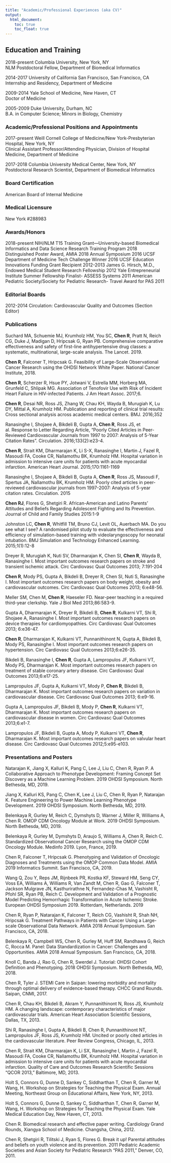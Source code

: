 ```yaml
---
title: "Academic/Professional Experiences (aka CV)"
output: 
  html_document:
    toc: true
    toc_float: true
---
```


## Education and Training
2018-present	Columbia University, New York, NY  
NLM Postdoctoral Fellow, Department of Biomedical Informatics

2014-2017	University of California San Francisco, San Francisco, CA  
Internship and Residency, Department of Medicine

2009-2014	Yale School of Medicine, New Haven, CT  
Doctor of Medicine

2005-2009	Duke University, Durham, NC  
B.A. in Computer Science; Minors in Biology, Chemistry

### Academic/Professional Positions and Appointments
2017-present	Weill Cornell College of Medicine/New York-Presbyterian Hospital, New York, NY  
Clinical Assistant Professor/Attending Physician, Division of Hospital Medicine, Department of Medicine

2017-2018	Columbia University Medical Center, New York, NY  
Postdoctoral Research Scientist, Department of Biomedical Informatics

### Board Certification
American Board of  Internal Medicine

### Medical Licensure
New York #288983

### Awards/Honors
2018-present	NIH/NLM T15 Training Grant—University-based Biomedical Informatics and Data Science Research Training Program
2018	Distinguished Poster Award, AMIA 2018 Annual Symposium
2016		UCSF Department of Medicine Tech Challenge Winner
2016		UCSF Education Innovations Funding Grant Recipient
2012-2013	James G. Hirsch, M.D., Endowed Medical Student Research Fellowship
2012		Yale Entrepreneurial Institute Summer Fellowship Finalist- ASSESS Systems
2011	American Pediatric Society/Society for Pediatric Research- Travel Award for PAS 2011

### Editorial Boards
2012-2014	Circulation: Cardiovascular Quality and Outcomes (Section Editor)

### Publications
Suchard MA, Schuemie MJ, Krumholz HM, You SC, **Chen R**, Pratt N, Reich CG, Duke J, Madigan D, Hripcsak G, Ryan PB. Comprehensive comparative effectiveness and safety of first-line antihypertensive drug classes: a systematic, multinational, large-scale analysis. The Lancet. 2019.

**Chen R**, Falconer T, Hripcsak G. Feasibility of Large-Scale Observational Cancer Research using the OHDSI Network White Paper. National Cancer Institute, 2018. 

**Chen R**, Scherzer R, Hsue PY, Jotwani V, Estrella MM, Horberg MA, Grunfeld C, Shlipak MG. Association of Tenofovir Use with Risk of Incident Heart Failure in HIV-infected Patients. J Am Heart Assoc. 2017;6.

**Chen R**, Desai NR, Ross JS, Zhang W, Chau KH, Wayda B, Murugiah K, Lu DY, Mittal A, Krumholz HM. Publication and reporting of clinical trial results: Cross sectional analysis across academic medical centers. BMJ. 2016;352

Ranasinghe I, Shojaee A, Bikdeli B, Gupta A, **Chen R**, Ross JS, et al. Response to Letter Regarding Article, "Poorly Cited Articles in Peer-Reviewed Cardiovascular Journals from 1997 to 2007: Analysis of 5-Year Citation Rates". Circulation. 2016;133(2):e23-4.

**Chen R**, Strait KM, Dharmarajan K, Li S-X, Ranasinghe I, Martin J, Fazel R, Masoudi FA, Cooke CR, Nallamothu BK, Krumholz HM. Hospital variation in admission to intensive care units for patients with acute myocardial infarction. American Heart Journal. 2015;170:1161-1169

Ranasinghe I, Shojaee A, Bikdeli B, Gupta A, **Chen R**, Ross JS, Masoudi F, Spertus JA, Nallamothu BK, Krumholz HM. Poorly cited articles in peer-reviewed cardiovascular journals from 1997-2007: Analysis of 5-year citation rates. Circulation. 2015

**Chen RJ**, Flores G, Shetgiri R. African-American and Latino Parents’ Attitudes and Beliefs Regarding Adolescent Fighting and Its Prevention. Journal of Child and Family Studies 2015:1-9

Johnston LC, **Chen R**, Whitfill TM, Bruno CJ, Levit OL, Auerbach MA. Do you see what I see? A randomised pilot study to evaluate the effectiveness and efficiency of simulation-based training with videolaryngoscopy for neonatal intubation. BMJ Simulation and Technology Enhanced Learning. 2015;1(1):12-8

Dreyer R, Murugiah K, Nuti SV, Dharmarajan K, Chen SI, **Chen R**, Wayda B, Ranasinghe I. Most important outcomes research papers on stroke and transient ischemic attack. Circ Cardiovasc Qual Outcomes 2013; 7:191-204

**Chen R**, Mody PS, Gupta A, Bikdeli B, Dreyer R, Chen SI, Nuti S, Ranasinghe I. Most important outcomes research papers on body weight, obesity and cardiovascular outcomes. Circ Cardiovasc Qual Outcomes 2013; 6:e48-56.

Meller SM, Chen M, **Chen R**, Haeseler FD. Near-peer teaching in a required third-year clerkship. Yale J Biol Med 2013;86:583-9. 

Gupta A, Dharmarajan K, Dreyer R, Bikdeli B, **Chen R**, Kulkarni VT, Shi R, Shojaee A, Ranasinghe I. Most important outcomes research papers on device therapies for cardiomyopathies. Circ Cardiovasc Qual Outcomes 2013; 6:e36-47. 

**Chen R**, Dharmarajan K, Kulkarni VT, Punnanithinont N, Gupta A, Bikdeli B, Mody PS, Ranasinghe I. Most important outcomes research papers on hypertension. Circ Cardiovasc Qual Outcomes 2013;6:e26-35.

Bikdeli B, Ranasinghe I, **Chen R**, Gupta A, Lampropulos JF, Kulkarni VT, Mody PS, Dharmarajan K. Most important outcomes research papers on treatment of stable coronary artery disease. Circ Cardiovasc Qual Outcomes 2013;6:e17-25.

Lampropulos JF, Gupta A, Kulkarni VT, Mody P, **Chen R**, Bikdeli B, Dharmarajan K. Most important outcomes research papers on variation in cardiovascular disease. Circ Cardiovasc Qual Outcomes 2013; 6:e9-16.

Gupta A, Lampropulos JF, Bikdeli B, Mody P, **Chen R**, Kulkarni VT, Dharmarajan K. Most important outcomes research papers on cardiovascular disease in women. Circ Cardiovasc Qual Outcomes 2013;6:e1-7.

Lampropulos JF, Bikdeli B, Gupta A, Mody P, Kulkarni VT, **Chen R**, Dharmarajan K. Most important outcomes research papers on valvular heart disease. Circ Cardiovasc Qual Outcomes 2012;5:e95-e103.

### Presentations and Posters
Natarajan K, Jiang X, Kalluri K, Pang C, Lee J, Liu C, Chen R, Ryan P. A Collaborative Approach to Phenotype Development: Framing Concept Set Discovery as a Machine Learning Problem. 2019 OHDSI Symposium. North Bethesda, MD, 2019.

Jiang X, Kalluri KS, Pang C, Chen K, Lee J, Liu C, Chen R, Ryan P, Natarajan K. Feature Engineering to Power Machine Learning Phenotype Development. 2019 OHDSI Symposium. North Bethesda, MD, 2019.

Belenkaya R, Gurley M, Reich C, Dymshyts D, Warner J, Miller R, Williams A, Chen R. OMOP CDM Oncology Module at Work. 2019 OHDSI Symposium. North Bethesda, MD, 2019.

Belenkaya R, Gurley M, Dymshyts D, Araujo S, Williams A, Chen R, Reich C. Standardized Observational Cancer Research using the OMOP CDM Oncology Module. Medinfo 2019. Lyon, France, 2019.

Chen R, Falconer T, Hripcsak G. Phenotyping and Validation of Oncologic Diagnoses and Treatments using the OMOP Common Data Model. AMIA 2019 Informatics Summit. San Francisco, CA, 2019.

Wang Q, Zou Y, Reps JM, Rijnbeek PR, Kostka KF, Steward HM, Seng CY, Voss EA, Williams A, Williams R, Van Zandt M, Chen R, Gao G, Falconer T, Jackson Mulgrave JN, Kasthurirathne N, Fernandez-Chas M, Vashisht R, Pfohl SR, Ryan PB, Reich C. Development and Validation of a Prognostic Model Predicting
Hemorrhagic Transformation in Acute Ischemic Stroke. European OHDSI Symposium 2019. Rotterdam, Netherlands. 2019

Chen R, Ryan P, Natarajan K, Falconer T, Reich CG, Vashisht R, Shah NH, Hripcsak G. Treatment Pathways in Patients with Cancer Using a Large-scale Observational Data Network. AMIA 2018 Annual Symposium. San Francisco, CA, 2018.

Belenkaya R, Campbell WS, Chen R, Gurley M, Huff SM, Randhawa G, Reich C, Rocca M. Panel: Data Standardization in Cancer: Challenges and Opportunities. AMIA 2018 Annual Symposium. San Francisco, CA, 2018.

Knoll C, Banda J, Rao G, Chen R, Swerdel J. Tutorial: OHDSI Cohort Definition and Phenotyping. 2018 OHDSI Symposium. North Bethesda, MD, 2018.

Chen R, Tyler J. STEMI Care in Saipan: lowering morbidity and mortality through optimal delivery of evidence-based therapy. CHCC Grand Rounds. Saipan, CNMI, 2017.

Chen R, Chau KH, Bikdeli B, Akram Y, Punnanithinont N, Ross JS, Krumholz HM. A changing landscape: contemporary characteristics of major cardiovascular trials. American Heart Association Scientific Sessions, Dallas, TX, 2013.

Shi R, Ranasinghe I, Gupta A, Bikdeli B, Chen R, Punnanithinont NT, Lampropulos JF, Ross JS, Krumholz HM. Uncited or poorly cited articles in the cardiovascular literature. Peer Review Congress, Chicago, IL, 2013.

Chen R, Strait KM, Dharmarajan K, Li SX, Ranasinghe I, Martin J, Fazel R, Masoudi FA, Cooke CR, Nallamothu BK, Krumholz HM. Hospital variation in admission to intensive care units for patients with acute myocardial infarction. Quality of Care and Outcomes Research Scientific Sessions “QCOR 2013,” Baltimore, MD, 2013.

Holt S, Connors G, Dunne D, Sankey C, Siddharthan T, Chen R, Garner M, Wang, H.  Workshop on Strategies for Teaching the Physical Exam.  Annual Meeting, Northeast Group on Educational Affairs, New York, NY, 2013.

Holt S, Connors G, Dunne D, Sankey C, Siddharthan T, Chen R, Garner M, Wang, H.  Workshop on Strategies for Teaching the Physical Exam.  Yale Medical Education Day, New Haven, CT, 2013.

Chen R. Biomedical research and effective paper writing. Cardiology Grand Rounds, Xiangya School of Medicine. Changsha, China, 2012.

Chen R, Shetgiri R, Tilitski J, Ryan S, Flores G. Break it up! Parental attitudes and beliefs on youth violence and its prevention. 2011 Pediatric Academic Societies and Asian Society for Pediatric Research “PAS 2011,” Denver, CO, 2011.
